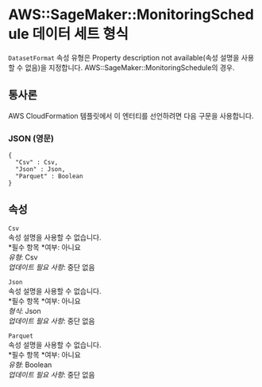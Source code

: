 # AWS::SageMaker::MonitoringSchedule 데이터 세트 형식

`DatasetFormat` 속성 유형은 Property description not available(속성 설명을 사용할 수 없음)을 지정합니다. AWS::SageMaker::MonitoringSchedule의 경우.

## 통사론

AWS CloudFormation 템플릿에서 이 엔터티를 선언하려면 다음 구문을 사용합니다.

### JSON (영문)

```
{
  "Csv" : Csv,
  "Json" : Json,
  "Parquet" : Boolean
}
```

## 속성

`Csv`  
속성 설명을 사용할 수 없습니다.  
*필수 항목 *여부: 아니요  
_유형_: Csv  
_업데이트 필요 사항_: 중단 없음

`Json`  
속성 설명을 사용할 수 없습니다.  
*필수 항목 *여부: 아니요  
_형식_: Json  
_업데이트 필요 사항_: 중단 없음

`Parquet`  
속성 설명을 사용할 수 없습니다.  
*필수 항목 *여부: 아니요  
_유형_: Boolean  
_업데이트 필요 사항_: 중단 없음
